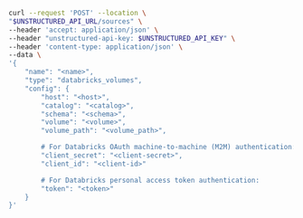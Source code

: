 ```bash curl
curl --request 'POST' --location \
"$UNSTRUCTURED_API_URL/sources" \
--header 'accept: application/json' \
--header "unstructured-api-key: $UNSTRUCTURED_API_KEY" \
--header 'content-type: application/json' \
--data \
'{
    "name": "<name>",
    "type": "databricks_volumes",
    "config": {
        "host": "<host>",
        "catalog": "<catalog>",
        "schema": "<schema>",
        "volume": "<volume>",
        "volume_path": "<volume_path>",

        # For Databricks OAuth machine-to-machine (M2M) authentication:
        "client_secret": "<client-secret>",
        "client_id": "<client-id>"

        # For Databricks personal access token authentication:
        "token": "<token>"
    }
}'
```